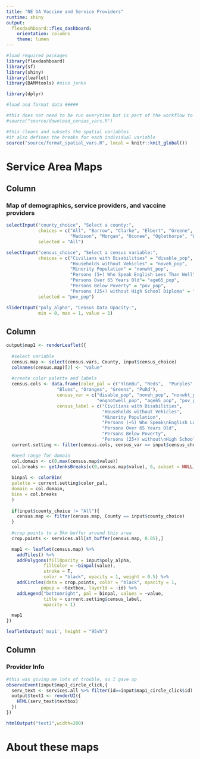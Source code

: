 ```yaml
---
title: "NE GA Vaccine and Service Providers"
runtime: shiny
output: 
  flexdashboard::flex_dashboard:
    orientation: columns
    theme: lumen
---
```


```r

#load required packages
library(flexdashboard)
library(sf)
library(shiny)
library(leaflet)
library(BAMMtools) #nice jenks

library(dplyr)

#load and format data #####

#this does not need to be run everytime but is part of the workflow to download
#source("source/download_census_vars.R")

#this cleans and subsets the spatial variables
#it also defines the breaks for each individual variable
source("source/format_spatial_vars.R", local = knitr::knit_global())


```

Service Area Maps
======================================

Column {.sidebar}
-----------------------------------------------------------------------

### Map of demographics, service providers, and vaccine providers


```r
selectInput("county_choice", "Select a county:",
            choices = c("All", "Barrow", "Clarke", "Elbert", "Greene", "Jackson",
                        "Madison", "Morgan", "Oconee", "Oglethorpe", "Walton"),
            selected = "All")
```



```r
selectInput("census_choice", "Select a census variable:",
            choices = c("Civilians with Disabilities" = "disable_pop", 
                        "Households without Vehicles" = "noveh_pop",
                        "Minority Population" = "nonwht_pop",
                        "Persons (5+) Who Speak English Less Than Well" = "engnotwell_pop",
                        "Persons Over 65 Years Old"= "age65_pop", 
                        "Persons Below Poverty" = "pov_pop", 
                        "Persons (25+) without High School Diploma" = "lesshsdip_pop"),
            selected = "pov_pop")
```


```r
sliderInput("poly_alpha", "Census Data Opacity:",
            min = 0, max = 1, value = 1)
```


Column
-----------------------------------------------------------------------


```r
output$map1 <- renderLeaflet({
  
  #select variable
  census.map <- select(census.vars, County, input$census_choice) 
  colnames(census.map)[2] <- "value"
  
  #create color palette and labels
  census.cols <- data.frame(color_pal = c("YlGnBu", "Reds",  "Purples", 
                   "Blues", "Oranges", "Greens", "PuRd"),
                   census_var = c("disable_pop", "noveh_pop", "nonwht_pop", 
                                  "engnotwell_pop", "age65_pop", "pov_pop", "lesshsdip_pop"),
                   census_label = c("Civilians with Disabilities",
                                    "Households without Vehicles",
                                    "Minority Population",
                                    "Persons (+5) Who Speak\nEnglish Less Than Well",
                                    "Persons Over 65 Years Old",
                                    "Persons Below Poverty",
                                    "Persons (25+) without\nHigh School Diploma"))
  current.setting <- filter(census.cols, census_var == input$census_choice)

  #need range for domain
  col.domain <- c(0,max(census.map$value))
  col.breaks <- getJenksBreaks(c(0,census.map$value), 6, subset = NULL)
  
  binpal <- colorBin(
  palette = current.setting$color_pal,
  domain = col.domain,
  bins = col.breaks
  )
  
  if(input$county_choice != "All"){
    census.map <- filter(census.map, County == input$county_choice)
  }
  
  #crop points to a 5km buffer around this area
  crop.points <- services.all[st_buffer(census.map, 0.05),]

  map1 <- leaflet(census.map) %>%
    addTiles() %>%
    addPolygons(fillOpacity = input$poly_alpha,
              fillColor = ~binpal(value),
              stroke = T,
              color = "black", opacity = 1, weight = 0.5) %>%
    addCircles(data = crop.points, color = "black", opacity = 1,
             popup = ~textbox, layerId = ~id) %>%
    addLegend("bottomright", pal = binpal, values = ~value,
              title = current.setting$census_label,
              opacity = 1)

  map1
})

leafletOutput('map1', height = "95vh")
```


Column {data-width=250}
-----------------------------------------------------------------------

### Provider Info

```r
#this was giving me lots of trouble, so I gave up
observeEvent(input$map1_circle_click,{
  serv_text <- services.all %>% filter(id==input$map1_circle_click$id)
  output$text1 <- renderUI({
    HTML(serv_text$textbox)
  })
})

htmlOutput("text1",width=200)
```


About these maps
=====================

